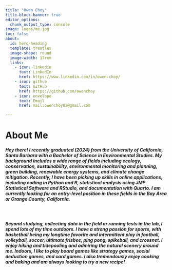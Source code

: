 ```yaml
---
title: "Owen Choy"
title-block-banner: true
editor_options: 
  chunk_output_type: console
image: logos/me.jpg
toc: false
about: 
  id: hero-heading
  template: trestles
  image-shape: round
  image-width: 17rem
  links:
    - icon: linkedin
      text: LinkedIn
      href: https://www.linkedin.com/in/owen-choy/
    - icon: github
      text: GitHub
      href: https://github.com/owenchoy
    - icon: envelope
      text: Email
      href: mail:owenchoy02@gmail.com

---
```


<h1 class="block-title red-text">
About Me
</h1>

<h5 id="no-padding">
Hey there! I recently graduated (2024) from the University of California, Santa Barbara with a [Bachelor of Science in Environmental Studies]{.red-bold}. My  background includes a wide range of fields including [ecology]{.red-bold}, [conservation]{.red-bold}, [sustainability]{.red-bold}, [environmental monitoring and planning]{.red-bold}, [green building]{.red-bold}, [renewable energy systems]{.red-bold}, and [climate change mitigation]{.red-bold}. Recently, I have been picking up skills in online applications, including coding in Python and R, statistical analysis using JMP Statistical Software and RStudio, and documentation with Quarto. [I am currently looking for an entry-level position in these fields]{.red-bold} in the Bay Area or Orange County, California. 
</h5>

<br>

<h5>
Beyond studying, collecting data in the field or running tests in the lab, I spend lots of my time outdoors. I have a strong passion for sports, with basketball being my longtime favorite and intermittent play in football, volleyball, soccer, ultimate frisbee, ping pong, spikeball, and crossnet. I enjoy hiking and tidepooling and admiring the natural scenery around me. Indoors, I like to play board games like strategy games, social deduction games, and card games. I also tremendously enjoy cooking and baking and am always looking to try a new recipe!
</h5>



